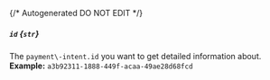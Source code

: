 {/* Autogenerated DO NOT EDIT  */}
##### `id` *{`str`}*
The `payment\-intent.id` you want to get detailed information about.
<br/>
**Example:** `a3b92311-1888-449f-acaa-49ae28d68fcd`

